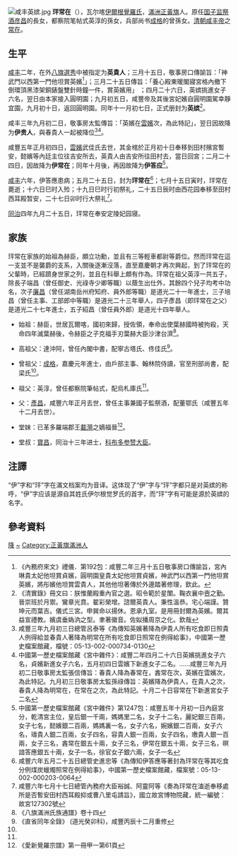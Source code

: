 {{Expand|time=2011-08-26T01:23:15+00:00}}

[[File:咸丰英嫔.jpg|thumb]]
'''玶常在'''（{{bd|19世纪||1856年|catIdx=Y}}），瓦尔喀[[伊爾根覺羅氏|伊爾根覺羅氏]]，[[滿洲|滿洲]][[正黃旗|正黃旗]]人。原任[[国子监祭酒|国子监祭酒]][[彦昌|彦昌]]的長女，都察院笔帖式英淳的孫女，兵部尚书[[成格|成格]]的曾孫女。[[清朝|清朝]][[咸丰帝|咸丰帝]]之[[常在|常在]]。

== 生平 ==
[[咸丰|咸丰]]二年，在外[[八旗選秀|八旗選秀]]中被指定为'''英貴人'''；三月十五日，敬事房口傳諭旨：「神武門以西第一門他坦賞英嬪<ref>《內務府來文》禮儀．第192包：咸豐二年三月十五日敬事房口傳諭旨，宮內琳貴太妃他坦賞貞嬪，圓明園皇貴太妃他坦賞貞嬪，神武門以西第一門他坦賞英嬪，將彤嬪他坦賞雲貴人，其他他坦著傳於外邊踏著修理，欽此。 </ref>」；三月二十五日傳旨：「養心殿東暖閣寢宮格內撤下倒環頂黑漆架銅錶盤雙針時鐘一件，賞英嬪用」
；四月二十六日，英嫔挑進女子六名，翌日由本家接入圓明園；九月初五日，咸豐帝及其後宮妃嬪自圓明園駕幸靜宜園，九月初十日，返回圓明園。​​​​同年十一月初七日，正式册封为'''英嫔'''<ref>《清實錄》冊文曰：朕惟蘭殿重內官之選。昭令範於星闈。鞠衣襄中壼之勤。晉崇班於月禦。鸞章光賁。翟彩榮增。諮爾英貴人。秉性溫恭。宅心端謹。贊坤元而葉吉。儀式三宮。申巽命以揚休。恩承九室。是用冊封爾為英嬪。爾其益宣禮教。嬪虞垂媯汭之型。聿著徽音。佐姒播周京之化。欽哉</ref>。

咸丰三年九月初二日，敬事房太監傳旨：「英嬪在[[雲嬪|雲嬪]]次，為此特記」，翌日因故降为'''伊贵人'''，與春貴人一起被降位<ref> 咸豐三年九月初三日總管呂泰等《為傳知英嬪著降為伊貴人所有吃食即日照貴人例得給並春貴人著降為明常在所有吃食即日照常在例得給事》，中國第一歷史檔案館藏，檔號：05-13-002-000734-0130</ref><ref>中國第一歷史檔案館藏《宮中雜件》：咸豐二年四月二十六日英嬪挑進女子六名，貞嬪新進女子六名，五月初四日雲嬪下新進女子二名。......咸豐三年九月初二日敬事房太監張信傳旨：春貴人降為春常在，錱常在次，英嬪在雲嬪次，為此特記。九月初三日敬事房太監孫祿傳旨：英嬪降為伊貴人，在貴人之次，春貴人降為明常在，在常在之次，為此特記。十月二十日容常在下新進宮女子二名</ref>。

咸豐五年正月初四日，[[雲嬪|雲嬪]]武佳氏去世，其金棺於正月初十日奉移到田村殯宮暫安，懿嬪等內廷主位往吉安所去，英貴人由吉安所往田村去，當日回宮；二月二十四日，因故降为'''伊常在'''；同年十月後，再因故降为'''伊答应'''<ref>中國第一歷史檔案館藏《宮中雜件》第1247包：咸豐五年十月初一日內庭宮分，乾清宮主位，皇后銀一千兩，媽媽里二名，女子十二名，麗妃銀三百兩，女子七名，懿嬪銀二百兩，媽媽裏一名，女子六名，婉嬪銀二百兩，女子六名，璹貴人銀二百兩，女子四名，容貴人銀一百兩，女子四名，璷貴人銀一百兩，女子三名，錱常在銀五十兩，女子三名，伊常在銀五十兩，女子三名，暝諳答應銀五十兩，女子一名，徐官女子銀六兩，女子一名</ref>。

[[咸丰|咸丰]]六年，伊答應患病；五月二十五日，封为'''玶常在'''<ref>咸豐六年五月二十五日總管史進忠等《為傳知伊答應等著封為玶常在等其吃食分例煤炭蠟燭照常在例得給事》，中國第一歷史檔案館藏，檔案號：05-13-002-000203-0064</ref>；七月十五日寅时，玶常在薨逝；十六日巳时入殓；十九日巳时行初祭礼，二十五日辰时由西花园奉移至田村西耳殿暂安，二十七日卯时行大祭礼<ref>咸豐六年七月十七日總管內務府大臣裕誠、阿靈阿等《奏為玶常在溘逝奉移處所是否暫安田村西耳殿抑或曹八里屯請旨》，國立故宮博物院藏，統一編號：故宮127302號</ref>。

[[同治|同治]]四年九月二十五日，玶常在奉安定陵妃园寝。

==家族==
玶常在家族的始祖為赫臣，頗立功勳，並且有三等輕車都尉等爵位。然而玶常在這一支並不是襲爵的支系，入關後逐漸沒落，直至嘉慶朝才再次興起，到了玶常在的父輩時，已經躋身世家之列，並且在科舉上頗有作為。玶常在祖父英淳一共五子，除長子端昌（曾任御史、光祿寺少卿等職）以蔭生出仕外，其餘四个兒子均考中功名，次子[[廉昌|廉昌]]（曾任湖南岳州府知府、員外郎等職）是道光二十一年進士，三子培昌（曾任主事、工部郎中等職）是道光二十三年舉人，四子彥昌（即玶常在之父）是道光二十七年進士，五子紹昌（曾任員外郎）是道光十四年舉人。

*始祖：赫臣，世居瓦爾喀，國初來歸，授佐領，奉命出使葉赫國時被拘殺，天命四年滅葉赫後，令赫臣之子克福手刃葉赫大臣沙津台濟<ref>《八旗滿洲氏族通譜》卷十四</ref>。

*高祖父：達沖阿，曾任內閣中書，配寧古塔氏、佟佳氏<ref name=abc>《直省同年全錄》 (道光癸卯科)，咸豐丙辰十二月重修</ref>。

*曾祖父：[[成格|成格]]，嘉慶元年進士，由戶部主事、翰林院侍讀，官至刑部尚書，配梁氏<ref name=abc/>。

*祖父：英淳，曾任都察院筆帖式，配烏札庫氏<ref name=abc/>。

*父：[[彥昌|彥昌]]，咸豐六年正月去世，曾任主事兼國子監祭酒，配董鄂氏（咸豐五年十二月去世）。

*堂妹：已革多羅端郡王[[載漪|載漪]]之嫡福晉<ref>《愛新覺羅宗譜》第一冊甲一第61頁</ref>。

*堂叔：[[寶昌|寶昌]]，同治十三年进士，[[科布多参赞大臣|科布多参赞大臣]]。

==注譯==

“伊”字和“玶”字在滿文档案均为音译。这体现了“伊”字与“玶”字都只是对英嫔的称呼，“伊”字应该是源自其姓氏伊尔根觉罗氏的首字，而“玶”字有可能是源於英嫔的名字。

==參考資料==
{{reflist|2}}

{{清文宗皇室}}
[[Category:清文宗嫔|降]]
[[Category:瓦尔喀伊尔根觉罗氏|~]]
[[Category:正黃旗滿洲人|Category:正黃旗滿洲人]]